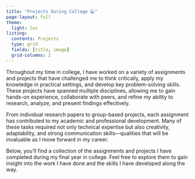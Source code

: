 ```yaml
---
title: "Projects During College 💻"
page-layout: full
theme:
  light: lux
listing: 
  contents: Projects
  type: grid
  fields: [title, image]
  grid-columns: 2
---
```


Throughout my time in college, I have worked on a variety of assignments and projects that have challenged me to think critically, apply my knowledge in practical settings, and develop key problem-solving skills. These projects have spanned multiple disciplines, allowing me to gain hands-on experience, collaborate with peers, and refine my ability to research, analyze, and present findings effectively.

From individual research papers to group-based projects, each assignment has contributed to my academic and professional development. Many of these tasks required not only technical expertise but also creativity, adaptability, and strong communication skills—qualities that will be invaluable as I move forward in my career.

Below, you’ll find a collection of the assignments and projects I have completed during my final year in college. Feel free to explore them to gain insight into the work I have done and the skills I have developed along the way.
